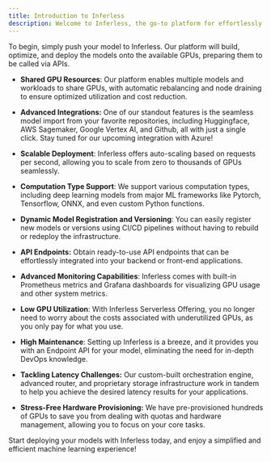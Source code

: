 ```yaml
---
title: Introduction to Inferless 
description: Welcome to Inferless, the go-to platform for effortlessly deploying machine learning models in the cloud. Our developer-friendly solution takes the complexities out of managing hardware and provides autoscaling capabilities for a seamless experience. Import your models from popular providers like Huggingface, AWS Sagemaker, and Google Vertex AI, and let Inferless handle the rest.
---
```

To begin, simply push your model to Inferless. Our platform will build, optimize, and deploy the models onto the available GPUs, preparing them to be called via APIs.

*   **Shared GPU Resources**: Our platform enables multiple models and workloads to share GPUs, with automatic rebalancing and node draining to ensure optimized utilization and cost reduction.
    

*   **Advanced Integrations:** One of our standout features is the seamless model import from your favorite repositories, including Huggingface, AWS Sagemaker, Google Vertex AI, and Github, all with just a single click. Stay tuned for our upcoming integration with Azure!
    

*   **Scalable Deployment**: Inferless offers auto-scaling based on requests per second, allowing you to scale from zero to thousands of GPUs seamlessly.
    

*   **Computation Type Support**: We support various computation types, including deep learning models from major ML frameworks like Pytorch, Tensorflow, ONNX, and even custom Python functions.
    

*   **Dynamic Model Registration and Versioning**: You can easily register new models or versions using CI/CD pipelines without having to rebuild or redeploy the infrastructure.
    

*   **API Endpoints:** Obtain ready-to-use API endpoints that can be effortlessly integrated into your backend or front-end applications.
    

*   **Advanced Monitoring Capabilities**: Inferless comes with built-in Prometheus metrics and Grafana dashboards for visualizing GPU usage and other system metrics.
    

*   **Low GPU Utilization**: With Inferless Serverless Offering, you no longer need to worry about the costs associated with underutilized GPUs, as you only pay for what you use.
    

*   **High Maintenance**: Setting up Inferless is a breeze, and it provides you with an Endpoint API for your model, eliminating the need for in-depth DevOps knowledge.
    

*   **Tackling Latency Challenges:** Our custom-built orchestration engine, advanced router, and proprietary storage infrastructure work in tandem to help you achieve the desired latency results for your applications.
    

*   **Stress-Free Hardware Provisioning:** We have pre-provisioned hundreds of GPUs to save you from dealing with quotas and hardware management, allowing you to focus on your core tasks.
    

Start deploying your models with Inferless today, and enjoy a simplified and efficient machine learning experience!